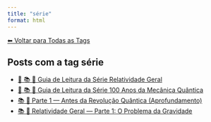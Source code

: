 ```yaml
---
title: "série"
format: html
---
```


[⬅ Voltar para Todas as Tags](../tags.qmd)

## Posts com a tag **série**

- [🧭 📚 🌠 Guia de Leitura da Série Relatividade Geral](/posts/fisica/guia-relatividade-geral.html)
- [🧭 📚 🧬 Guia de Leitura da Série 100 Anos da Mecânica Quântica](/posts/fisica/guia-100-anos-mecanica-quantica.html)
- [📚 🧬 Parte 1 — Antes da Revolução Quântica (Aprofundamento)](/posts/fisica/parte-1-mecanica-quantica.html)
- [📚 🌠 Relatividade Geral — Parte 1: O Problema da Gravidade](/posts/fisica/relatividade-geral-parte1.html)
